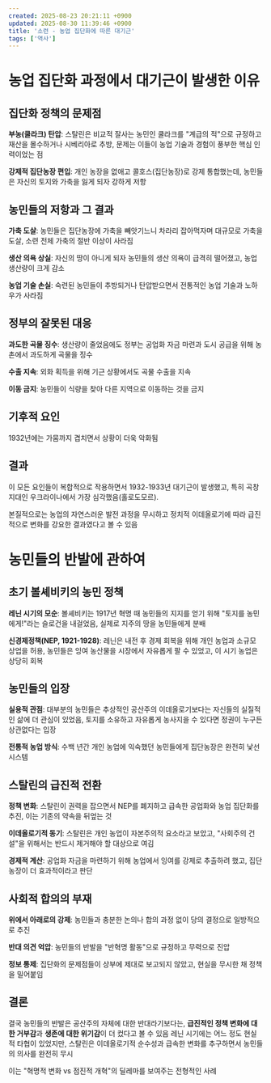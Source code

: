 ```yaml
---
created: 2025-08-23 20:21:11 +0900
updated: 2025-08-30 11:39:46 +0900
title: '소련 - 농업 집단화에 따른 대기근'
tags: ['역사']
---
```


# 농업 집단화 과정에서 대기근이 발생한 이유

## 집단화 정책의 문제점

**부농(쿨라크) 탄압**: 스탈린은 비교적 잘사는 농민인 쿨라크를 "계급의 적"으로 규정하고 재산을 몰수하거나 시베리아로 추방, 문제는 이들이 농업 기술과 경험이 풍부한 핵심 인력이었는 점

**강제적 집단농장 편입**: 개인 농장을 없애고 콜호스(집단농장)로 강제 통합했는데, 농민들은 자신의 토지와 가축을 잃게 되자 강하게 저항

## 농민들의 저항과 그 결과

**가축 도살**: 농민들은 집단농장에 가축을 빼앗기느니 차라리 잡아먹자며 대규모로 가축을 도살, 소련 전체 가축의 절반 이상이 사라짐

**생산 의욕 상실**: 자신의 땅이 아니게 되자 농민들의 생산 의욕이 급격히 떨어졌고, 농업 생산량이 크게 감소

**농업 기술 손실**: 숙련된 농민들이 추방되거나 탄압받으면서 전통적인 농업 기술과 노하우가 사라짐

## 정부의 잘못된 대응

**과도한 곡물 징수**: 생산량이 줄었음에도 정부는 공업화 자금 마련과 도시 공급을 위해 농촌에서 과도하게 곡물을 징수

**수출 지속**: 외화 획득을 위해 기근 상황에서도 곡물 수출을 지속

**이동 금지**: 농민들이 식량을 찾아 다른 지역으로 이동하는 것을 금지

## 기후적 요인

1932년에는 가뭄까지 겹치면서 상황이 더욱 악화됨

## 결과

이 모든 요인들이 복합적으로 작용하면서 1932-1933년 대기근이 발생했고, 특히 곡창지대인 우크라이나에서 가장 심각했음(홀로도모르). 

본질적으로는 농업의 자연스러운 발전 과정을 무시하고 정치적 이데올로기에 따라 급진적으로 변화를 강요한 결과였다고 볼 수 있음

# 농민들의 반발에 관하여

## 초기 볼셰비키의 농민 정책

**레닌 시기의 모순**: 볼셰비키는 1917년 혁명 때 농민들의 지지를 얻기 위해 "토지를 농민에게!"라는 슬로건을 내걸었음, 실제로 지주의 땅을 농민들에게 분배

**신경제정책(NEP, 1921-1928)**: 레닌은 내전 후 경제 회복을 위해 개인 농업과 소규모 상업을 허용, 농민들은 잉여 농산물을 시장에서 자유롭게 팔 수 있었고, 이 시기 농업은 상당히 회복

## 농민들의 입장

**실용적 관점**: 대부분의 농민들은 추상적인 공산주의 이데올로기보다는 자신들의 실질적인 삶에 더 관심이 있었음, 토지를 소유하고 자유롭게 농사지을 수 있다면 정권이 누구든 상관없다는 입장

**전통적 농업 방식**: 수백 년간 개인 농업에 익숙했던 농민들에게 집단농장은 완전히 낯선 시스템

## 스탈린의 급진적 전환

**정책 변화**: 스탈린이 권력을 잡으면서 NEP를 폐지하고 급속한 공업화와 농업 집단화를 추진, 이는 기존의 약속을 뒤엎는 것

**이데올로기적 동기**: 스탈린은 개인 농업이 자본주의적 요소라고 보았고, "사회주의 건설"을 위해서는 반드시 제거해야 할 대상으로 여김

**경제적 계산**: 공업화 자금을 마련하기 위해 농업에서 잉여를 강제로 추출하려 했고, 집단농장이 더 효과적이라고 판단

## 사회적 합의의 부재

**위에서 아래로의 강제**: 농민들과 충분한 논의나 합의 과정 없이 당의 결정으로 일방적으로 추진

**반대 의견 억압**: 농민들의 반발을 "반혁명 활동"으로 규정하고 무력으로 진압

**정보 통제**: 집단화의 문제점들이 상부에 제대로 보고되지 않았고, 현실을 무시한 채 정책을 밀어붙임

## 결론

결국 농민들의 반발은 공산주의 자체에 대한 반대라기보다는, **급진적인 정책 변화에 대한 거부감**과 **생존에 대한 위기감**이 더 컸다고 볼 수 있음
레닌 시기에는 어느 정도 현실적 타협이 있었지만, 스탈린은 이데올로기적 순수성과 급속한 변화를 추구하면서 농민들의 의사를 완전히 무시

이는 "혁명적 변화 vs 점진적 개혁"의 딜레마를 보여주는 전형적인 사례
